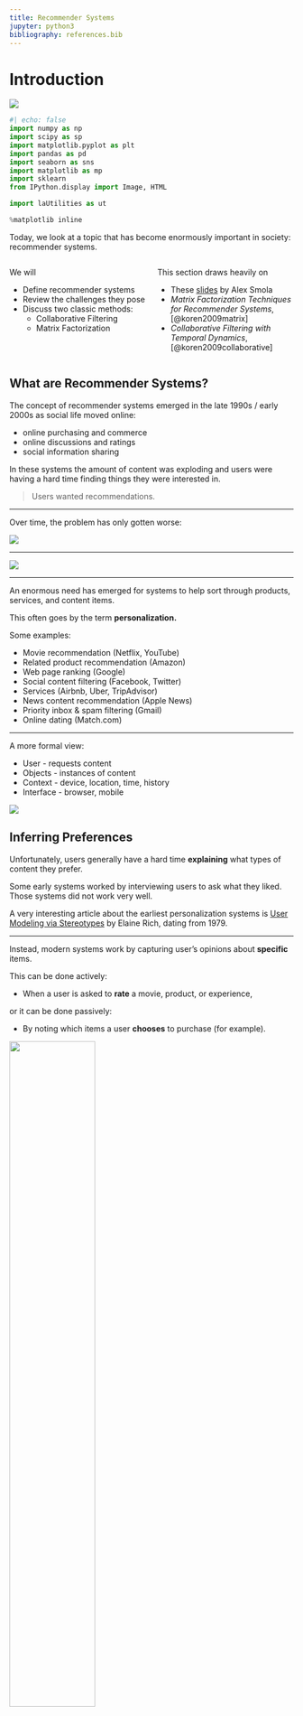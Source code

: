 ```yaml
---
title: Recommender Systems
jupyter: python3
bibliography: references.bib
---
```


# Introduction

[![](https://colab.research.google.com/assets/colab-badge.svg)](https://colab.research.google.com/github/tools4ds/DS701-Course-Notes/blob/main/ds701_book/jupyter_notebooks/20-Recommender-Systems.ipynb)

```python
#| echo: false
import numpy as np
import scipy as sp
import matplotlib.pyplot as plt
import pandas as pd
import seaborn as sns
import matplotlib as mp
import sklearn
from IPython.display import Image, HTML

import laUtilities as ut

%matplotlib inline
```

Today, we look at a topic that has become enormously important in society: recommender systems.

:::: {.columns}
::: {.column width="50%"}


We will

* Define recommender systems
* Review the challenges they pose
* Discuss two classic methods:
    * Collaborative Filtering
    * Matrix Factorization

:::
::: {.column width="50%"}


This section draws heavily on

* These [slides](http://alex.smola.org/teaching/berkeley2012/slides/8_Recommender.pdf) by Alex Smola
* _Matrix Factorization Techniques for Recommender Systems_, [@koren2009matrix]
* _Collaborative Filtering with Temporal Dynamics_, [@koren2009collaborative]

:::
::::


## What are Recommender Systems?

The concept of recommender systems emerged in the late 1990s / early 2000s as social life moved online:

* online purchasing and commerce
* online discussions and ratings
* social information sharing

In these systems the amount of content was exploding and users were having a hard time finding things they were interested in.

> Users wanted recommendations.

---

Over time, the problem has only gotten worse:

![](figs/L20-netflix-options.png){fig-align="center"}

---

![](figs/L20-amazon-options.png){fig-align="center"}

---

An enormous need has emerged for systems to help sort through products, services, and content items.

This often goes by the term __personalization.__

Some examples:
    
* Movie recommendation (Netflix, YouTube)
* Related product recommendation (Amazon)
* Web page ranking (Google)
* Social content filtering (Facebook, Twitter)
* Services (Airbnb, Uber, TripAdvisor)
* News content recommendation (Apple News)
* Priority inbox & spam filtering (Gmail)
* Online dating (Match.com)

---

A more formal view:
    
* User - requests content
* Objects - instances of content
* Context - device, location, time, history
* Interface - browser, mobile

![](figs/L20-recsys-abstractly.png){fig-align="center"}

## Inferring Preferences

Unfortunately, users generally have a hard time __explaining__ what types of
content they prefer.   

Some early systems worked by interviewing users to ask what they liked.  Those
systems did not work very well.

::: aside
A very interesting article about the earliest personalization systems is [User Modeling via Stereotypes](https://www.cs.utexas.edu/users/ear/CogSci.pdf) by Elaine Rich, dating from 1979.
:::

---

Instead, modern systems work by capturing user's opinions about __specific__ items.

This can be done actively:

* When a user is asked to **rate** a movie, product, or experience,

or it can be done passively:

* By noting which items a user **chooses** to purchase (for example).

![](figs/L20-example-data.png){width="55%" fig-align="center"}


## Challenges

* The biggest issue is __scalability__: typical data for this problem is huge.
  * Millions of objects
  * 100s of millions of users
* Changing user base
* Changing inventory (movies, stories, goods)
* Available features
* Imbalanced dataset
    * User activity / item reviews are power law distributed    

::: aside
This data is a subset of the data presented in: "From amateurs to connoisseurs:
modeling the evolution of user expertise through online reviews," by J. McAuley
and J. Leskovec. WWW, 2013
:::

## Example

Let's look at a dataset for testing recommender systems consisting of Amazon movie reviews:

We'll download a compressed pickle file containing the data if it is not already present.

```python
# This is a 647 MB file, delete it after use
import gdown
url = "https://drive.google.com/uc?id=14GakA7oOjbQp7nxcGApI86WlP3GrYTZI"
pickle_output = "train.pkl.gz"

import os.path
if not os.path.exists(pickle_output):
    gdown.download(url, pickle_output)
```

We'll load the data into a pandas DataFrame.

```python
import gzip
import time

start_time = time.time()
with gzip.open(pickle_output, 'rb') as f:
    df = pd.read_pickle(f)
elapsed_time = time.time() - start_time
print(f"Elapsed read time: {elapsed_time:.2f} seconds")
```

Run `df.info()` to see the column names and data types.

```python
df.info()
```

It looks like the `Id` column can be used as the dataframe index.

```.python
df = df.set_index("Id")
df.info()
```
---

Now we can count the number of users and movies:

```python
from IPython.display import display, Markdown

n_users = df["UserId"].unique().shape[0]
n_movies = df["ProductId"].unique().shape[0]
n_reviews = len(df)
display(Markdown(f'There are:\n'))
display(Markdown(f'* {n_reviews:,} reviews\n* {n_movies:,} movies\n* {n_users:,} users'))

display(Markdown(f'There are {n_users * n_movies:,} potential reviews, meaning sparsity of {(n_reviews/(n_users * n_movies)):0.4%}'))
```

where

$$
\text{sparsity} 
= \frac{\text{\# of reviews}}{\text{\# of users} \times \text{\# of movies}}
= \frac{\text{\# of reviews}}{\text{\# of potential reviews}}
$$

## Reviews are Sparse

Only 0.02% of the reviews are available -- 99.98% of the reviews are missing.

```python
display(Markdown(f'There are on average {n_reviews/n_movies:0.1f} reviews per movie' +
     f' and {n_reviews/n_users:0.1f} reviews per user'))
```

## Sparseness is Skewed

Although on average a movie receives 34 reviews, __almost all movies have even
fewer reviews.__

```python
reviews_per_movie = df.groupby('ProductId').count()['Id'].values
frac_below_mean = np.sum(reviews_per_movie < (n_reviews/n_movies))/len(reviews_per_movie)
plt.plot(sorted(reviews_per_movie, reverse=True), '.-')
xmin, xmax, ymin, ymax = plt.axis()
plt.hlines(n_reviews/n_movies, xmin, xmax, 'r', lw = 3)
plt.ylabel('Number of Ratings', fontsize = 14)
plt.xlabel('Movie', fontsize = 14)
plt.legend(['Number of Ratings', 'Average Number of Ratings'], fontsize = 14)
plt.title(f'Amazon Movie Reviews\nNumber of Ratings Per Movie\n' +
          f'{frac_below_mean:0.0%} of Movies Below Average', fontsize = 16);
```

---

Likewise, although the average user writes 14 reviews, almost all users write even fewer reviews.

```python
reviews_per_user = df.groupby('UserId').count()['Id'].values
frac_below_mean = np.sum(reviews_per_user < (n_reviews/n_users))/len(reviews_per_user)
plt.plot(sorted(reviews_per_user, reverse=True), '.-')
xmin, xmax, ymin, ymax = plt.axis()
plt.hlines(n_reviews/n_users, xmin, xmax, 'r', lw = 3)
plt.ylabel('Number of Ratings', fontsize = 14)
plt.xlabel('User', fontsize = 14)
plt.legend(['Number of Ratings', 'Average Number of Ratings'], fontsize = 14)
plt.title(f'Amazon Movie Reviews\nNumber of Ratings Per User\n' +
          f'{frac_below_mean:0.0%} of Users Below Average', fontsize = 16);
```

## Objective Function

Ultimately, our goal is to predict the rating that a user would give to an item.

For that, we need to define a loss or objective function.

A typical objective function is root mean square error (RMSE)

$$ 
\text{RMSE} = \sqrt{\frac{1}{|S|} \sum_{(i,u)\in S} (\hat{r}_{ui} - r_{ui})^2},
$$

where 

* $r_{ui}$ is the rating that user $u$ gives to item $i$, and 
* $S$ is the set of all ratings.

OK, now we know the problem and the data available.   How can we address the problem?

The earliest method developed is called __collaborative filtering.__

# Colaborative Filtering

## Collaborative Filtering

The central idea of collaborative filtering is that the set of known 
recommendations can be considered to be a __bipartite graph.__

![](figs/L20-bipartite.png){width="35%" fig-align="center"}

The nodes of the bipartite graph are __users__ ($U$) and __items__ ($V$).   

Each edge corresponds to a known rating $r_{ui}.$

---

Then recommendations are formed by traversing or processing the bipartite graph.

![](figs/L20-cf-basic-idea.png){width="60%" fig-align="center"}

There are at least two ways this graph can be used. 

---

Two ways to form a rating for item $(u, i)$: 

:::: {.fragment}
1. Using **user-user similarity**:
      * look at users that have similar item preferences to user $u$
      * look at how those users rated item $i$
::::  

:::: {.fragment}
⟹ <span style="background-color: yellow;">Good for many users, fewer items</span>
::::

:::: {.fragment}
2. Using **item-item similarity**:
      * look at other items that have been liked by similar users as item $i$
      * look at how user $u$ rated those items
::::
      
:::: {.fragment}
⟹ <span style="background-color: yellow;">Good for many items, fewer users</span>
::::

## Item-Item CF

For item-item similarity, we'll look at **item-item Collaborative Filtering (CF).**

The questions are:

::: {.incremental}
* How do we judge "similarity" of items?
* How do we form a predicted rating?
:::

---

Here is another view of the ratings graph, this time as a matrix that includes missing entries:

![](figs/L20-u-u-cf-1.png){width="60%" fig-align="center"}

---

Let's say we want to predict the value of this unknown rating:

![](figs/L20-u-u-cf-2.png){width="60%" fig-align="center"}

---

We'll consider two other items, namely items 3 and 6 (for example).

Note that we are only interested in items that this user has rated.

![](figs/L20-u-u-cf-3.png){width="60%" fig-align="center"}

---

:::: {.columns}
::: {.column width="50%"}
![](figs/L20-u-u-cf-3.png){width="100%" fig-align="center"}
:::
::: {.column width="50%"}
We will discuss strategies for assessing similarity shortly. 

How did we choose these two items?   

We used __$k$-nearest neighbors__.   Here $k$ = 2.

For now, let's just say we determine the similarities as:

$$
s_{13} = 0.2 
$$

$$
s_{16} = 0.3 
$$

:::
::::

---

These similarity scores tell us how much weight to put on the rating of the other items.

![](figs/L20-u-u-cf-4.png){width="50%" fig-align="center"}

So we can form a prediction of $\hat{r}_{15}$ as:
  
$$
\hat{r}_{15} = \frac{s_{13} \cdot r_{35} + s_{16} \cdot r_{65}}{s_{13} + s_{16}} = \frac{0.2 \cdot 2 + 0.3 \cdot 3}{0.2 + 0.3} = 2.6 
$$

## Similarity

How should we assess similarity of items?

A reasonable approach is to consider items similar if their ratings are
__correlated__, for example using the Pearson correlation coefficient
$r$[^pearson].

[^pearson]: See the [Course Notes](#pearson-correlation-coefficient) for the definition of Pearson correlation coefficient.

However, note that two items will not have ratings in the same positions.

![](figs/L20-corr-support.png){width="60%" fig-align="center"}

So we want to compute correlation only over the users who rated both the items.

## Example

::: {.content-visible when-profile="slides"}
![](figs/L20-corr-support.png){width="60%" fig-align="center"}
:::

Let's compute the Pearson correlation coefficient for the following two items:

```python
import numpy as np
from IPython.display import display, Markdown

ratings_item_i = [1, np.nan, np.nan, 5, 5, 3, np.nan, np.nan, np.nan, 4, 2, np.nan, np.nan, np.nan, np.nan, 4, np.nan, 5, 4, 1, np.nan]
ratings_item_j = [np.nan, np.nan, 4, 2, 5, np.nan, np.nan, 1, 2, 5, np.nan, np.nan, 2, np.nan, np.nan, 3, np.nan, np.nan, np.nan, 5, 4]

display(Markdown(f'Ratings for item $i$:\n{ratings_item_i}'))
display(Markdown(f'Ratings for item $j$:\n{ratings_item_j}'))
```

---

::: {.content-visible when-profile="slides"}
![](figs/L20-corr-support.png){width="60%" fig-align="center"}
:::

Let's drop the non-common ratings:

```python
# Create new lists where only numbers are kept that are not np.nan in both lists
filtered_ratings_item_i = [rating_i for rating_i, rating_j in zip(ratings_item_i, ratings_item_j) if not np.isnan(rating_i) and not np.isnan(rating_j)]
filtered_ratings_item_j = [rating_j for rating_i, rating_j in zip(ratings_item_i, ratings_item_j) if not np.isnan(rating_i) and not np.isnan(rating_j)]

display(Markdown(f'Common ratings for item $i$: {filtered_ratings_item_i}'))
display(Markdown(f'Common ratings for item $j$: {filtered_ratings_item_j}'))
```

Now we can compute the Pearson correlation coefficient:

```python
display(Markdown(f'Pearson correlation coefficient: {np.corrcoef(filtered_ratings_item_i, filtered_ratings_item_j)[0, 1]:0.2f}'))
```

::: {.content-visible when-profile="web"}
## Pearson Correlation Coefficient

The Pearson correlation coefficient, often denoted as $r$, is a measure of the
linear correlation between two variables $X$ and $Y$. It quantifies the degree
to which a linear relationship exists between the variables. The value of $r$
ranges from -1 to 1, where:

- $r = 1$ indicates a perfect positive linear relationship,
- $r = -1$ indicates a perfect negative linear relationship,
- $r = 0$ indicates no linear relationship.

The formula for the Pearson correlation coefficient is:

$$
r = \frac{\sum (X_i - \bar{X})(Y_i - \bar{Y})}{\sqrt{\sum (X_i - \bar{X})^2 \sum (Y_i - \bar{Y})^2}}
$$

Where:
- $X_i$ and $Y_i$ are the individual sample points,
- $\bar{X}$ and $\bar{Y}$ are the means of the $X$ and $Y$ samples, respectively.

The Pearson correlation coefficient is sensitive to outliers and assumes that the
relationship between the variables is linear and that the data is normally distributed.
:::

## Similarity for Binary Data

In some cases we will need to work with binary $r_{ui}$.  

For example, purchase histories on an e-commerce site, or clicks on an ad.

In this case, an appropriate replacement for Pearson $r$ is the 
**Jaccard similarity coefficient** or **Intersection over Union**.

$$
J_{Sim}(\mathbf{x}, \mathbf{y}) = \frac{|\mathbf{x} \cap \mathbf{y}|}{|\mathbf{x} \cup \mathbf{y}|}.
$$

See the lecture on [similarity measures](05-Distances-Timeseries.qmd#norms).

## Improving CF in the presence of bias

One problem with the story so far arises due to __bias__.

* Some items are significantly higher or lower rated
* Some users rate substantially higher or lower in general

These properties interfere with similarity assessment.  

Bias correction is crucial for CF recommender systems.

We need to include

* Per-user offset
* Per-item offset
* Global offset

## Representing biases

Hence we need to form a per-item bias of:
    
$$ 
b_{ui} = \mu + \alpha_u + \beta_i 
$$

where 

* $\alpha_u$ is the $n\times 1$ per-user offset of user $u$ and 
* $\beta_i$ is the $m\times 1$ per-item offset of item $i$.


## Estimating biases

::: {.content-visible when-profile="slides"}
$$ 
b_{ui} = \mu + \alpha_u + \beta_i 
$$
:::

How can we estimate the $\alpha\textnormal{s}$, the $\beta\textnormal{s}$, and
the $\mu\textnormal{s}$?

Let's assume for a minute that we had a fully-dense matrix of ratings $R$.

Each row of $R$ represents an item and each column a user.

Then what we want to estimate is

$$
\min_{\alpha,\beta,\mu} 
\Vert R - \mathbf{1}\alpha^T + \beta\mathbf{1}^T + \mu1\Vert^2 
+ \lambda(\Vert\alpha\Vert^2 + \Vert\beta\Vert^2).
$$

Here, $\mathbf{1}$ represents appropriately sized vectors of ones, and $1$ is a matrix of ones.

---

::: {.content-visible when-profile="slides"}
$$
\min_{\alpha,\beta,\mu} 
\Vert R - \mathbf{1}\alpha^T + \beta\mathbf{1}^T + \mu1\Vert^2 
+ \lambda(\Vert\alpha\Vert^2 + \Vert\beta\Vert^2) 
$$
:::

While this is not a simple ordinary least squares problem, there is a strategy for solving it.

Assume we hold $\beta\mathbf{1}^T + \mu1$ constant.  

Then the remaining problem is 

$$
\min_{\alpha} \Vert R - \mathbf{1}\alpha^T \Vert^2 + \lambda \Vert\alpha\Vert^2,
$$

which (for each column of $R$) is a standard regularized least squares problem solved via Ridge regression.

---

This sort of problem is called __jointly convex__ in that it is convex in each of the variables $\alpha$, $\beta$, and $\mu$.

The strategy for solving is:
    
1. Hold $\alpha$ and $\beta$ constant, solve for $\mu$.
2. Hold $\alpha$ and $\mu$ constant, solve for $\beta$.
3. Hold $\beta$ and $\mu$ constant, solve for $\alpha$.

Each of the three steps will reduce the overall error.  As a result, we iterate over them until convergence.

---

The last issue is that the matrix $R$ is not dense - in reality we only have a small subset of its entries.

We simply need to adapt the least-squares solution to only consider the entries in $R$ that we know.

---

As a result, the actual calculation is:

Step 1:

$$
\mu = \frac{\sum_{(u, i) \in R} (r_{ui} - \alpha_u - \beta_i)}{|R|} 
$$

Step 2: 

$$ 
\alpha_u = \frac{\sum_{i \in R(u)}(r_{ui} - \mu - \beta_i)}{\lambda + |R(u)|} 
$$

Step 3:
    
$$ 
\beta_i = \frac{\sum_{u \in R(i)}(r_{ui} - \mu - \alpha_u)}{\lambda + |R(i)|} 
$$

Step 4: If not converged, go to Step 1.

---

Now that we have leanred the biases, we can do a better job of estimating correlation:

$$ 
\hat{\rho}_{ij} = \frac{\sum_{u\in U(i,j)}(r_{ui} - b_{ui})(r_{uj}-b_{uj})} 
{\sqrt{\sum_{u\in U(i,j)}(r_{ui} - b_{ui})^2\sum_{u\in U(i,j)}(r_{uj}-b_{uj})^2}},
$$

where 

* $b_{ui} = \mu + \alpha_u + \beta_i$, and
* $U(i,j)$ are the users who have rated both $i$ and $j$.

---

And using biases we can also do a better job of estimating ratings:

$$ 
\hat{r}_{ui} = b_{ui} + \frac{\sum_{j \in n_k(i, u)} s_{ij}(r_{uj} - b_{uj})}{\sum_{j \in n_k(i, u)} s_{ij}},
$$

where 

* $b_{ui} = \mu + \alpha_u + \beta_i$, and
* $n_k(i, u)$ are the $k$ nearest neighbors to $i$ that were rated by user $u$.

## Assessing CF

This completes the high level view of CF.

Working with user-user similarities is analogous.

Strengths:

* Essentially no training.
    * The reliance on $k$-nearest neighbors helps in this respect.
* Easy to update with new users, items, and ratings.
* Explainable: 
    * "We recommend _Minority Report_ because you liked _Blade Runner_ and _Total Recall._"

Weaknesses:

* Accuracy can be a problem -- resulting in poor recommendations
* Scalability can be a problem -- compute grows (think $k$-NN)

# Matrix Factorization

## Matrix Factorization

Note that standard CF forces us to consider similarity among items, __or__ among
users, but does not take into account __both.__

Can we use both kinds of similarity simultaneously?

We can't use both the rows and columns of the ratings matrix $R$ at the same
time -- the user and item vectors live in different vector spaces.

---

:::: {.columns}
::: {.column width="50%"}
![](figs/L10-Movie-Latent-Space.png){width="100%" fig-align="center"}

Koren et al, IEEE Computer, 2009 
:::
::: {.column width="50%"}
What we could try to do is find a __single__ vector space in which we represent
__both__ users __and__ items, along with a similarity function, such that:

* users who have similar item ratings are similar in the vector space
* items who have similar user ratings are similar in the vector space
* when a given user highly rates a given item, that user and item are similar in the vector space.
:::
::::

We saw this idea previously, in an SVD lecture.

This new vector space is called a __latent__ space, and the user and item
representations are called __latent vectors.__

---

Now, however, we are working with a matrix which is only __partially observed.__
That is, we only know __some__ of the entries in the ratings matrix.

Nonetheless, we can imagine a situation like this:

![](figs/L20-mf-1.png){.lightbox width="50%" fig-align="center"}

where we decompose the ratings matrix $R$ into two matrices.

We want the product of the two matrices to be as close as possible 
__to the known values__ of the ratings matrix.

---

What this setup implies is that our similarity function is the __inner product.__

Which means that to predict an unknown rating, we take the __inner product of 
latent vectors:__

![](figs/L20-mf-2.png){width="60%" fig-align="center"}

Taking, for example, the 2nd row of "items" and the 5th row of "users"...

---

We have

$$
(-0.5 \cdot -2)+(0.6 \cdot 0.3)+(0.5 \cdot 2.4) = 2.43,
$$

so:

![](figs/L20-mf-3.png){width="60%" fig-align="center"}

## Solving Matrix Factorization

:::: {.columns}
::: {.column width="40%"}
![](figs/L20-mf-1.png){.lightbox width="100%" fig-align="center"}
:::
::: {.column width="60%"}
Notice that in this case we've decided that the factorization should be rank 3,
i.e., low-rank.

So we want something like an SVD.

(Recall that SVD gives us the most-accurate-possible low-rank factorization of a matrix).
:::
::::

However, we can't use the SVD algorithm directly, because we don't know all the entries in $R$. 

> Indeed, the unseen entries in $R$ are exactly what we want to predict.

---

Here is what we want to solve: 
    
$$
\min_{U,V} \Vert (R - UV^T)_S\Vert^2 + \lambda(\Vert U\Vert^2 + \Vert V\Vert^2) 
$$

where:

* $R$ is $m\times n$, 
* $U$ is the $m\times k$ items matrix and 
* $V$ is the $n\times k$ users matrix.

The $(\cdot)_S$ notation means that we are only considering the _subset_ of
matrix entries that correspond to known reviews (the set $S$).

Note that as usual, we add $\ell_2$ penalization to avoid overfitting
(Ridge regression).

---

::: {.content-visible when-profile="slides"}
$$
\min_{U,V} \Vert (R - UV^T)_S\Vert^2 + \lambda(\Vert U\Vert^2 + \Vert V\Vert^2) 
$$
:::

Once again, this problem is __jointly convex__ in that it is convex in each of the variables $U$ and $V$.

In particular, it we hold either $U$ or $V$ constant, then the result is a simple ridge regression.

---

::: {.content-visible when-profile="slides"}
$$
\min_{U,V} \Vert (R - UV^T)_S\Vert^2 + \lambda(\Vert U\Vert^2 + \Vert V\Vert^2) 
$$
:::


So one commonly used algorithm for this problem is called __alternating least squares (ALS):__
    
1. Hold $U$ constant, and solve for $V$
2. Hold $V$ constant, and solve for $U$
3. If not converged, go to Step 1.

The only thing we've left out at this point is how to deal with the missing entries of $R$.  

It's not hard, but the details aren't that interesting, so we'll give you code instead!

## ALS in Practice

The entire Amazon reviews dataset is too large to work with easily, and it is too sparse. 

Hence, we will take the densest rows and columns of the matrix.

```python
# The densest columns: products with more than 50 reviews
pids = df.groupby('ProductId').count()['Id']
hi_pids = pids[pids > 50].index

# reviews that are for these products
hi_pid_rec = [r in hi_pids for r in df['ProductId']]

# the densest rows: users with more than 50 reviews
uids = df.groupby('UserId').count()['Id']
hi_uids = uids[uids > 50].index

# reviews that are from these users
hi_uid_rec = [r in hi_uids for r in df['UserId']]

# The result is a list of booleans equal to the number of rewviews
# that are from those dense users and movies
goodrec = [a and b for a, b in zip(hi_uid_rec, hi_pid_rec)]
```

Now we create a $\textnormal{UserID} \times \textnormal{ProductID}$ matrix from these reviews.

Missing entries will be filled with NaNs.

```python
dense_df = df.loc[goodrec]
good_df = dense_df.loc[~df['Score'].isnull()]
R = good_df.pivot_table(columns = 'ProductId', index = 'UserId', values = 'Score')
```

---

And we can look at a small part of the matrix:

```python
R.iloc[900:910, 1000:1010]
```

---

We'll use code from the [Antidote Data Framework](https://github.com/rastegarpanah/antidote-data-framework) to do the matrix factorization and ALS. We have local copies 
[recommender_MF.py](recommender_MF.py), [recommender_ALS.py](recommender_ALS.py)
and [recommender_lmafit.py](recommender_lmafit.py) in our repository.

```python
# Import local python package MF.py
import recommender_MF as MF

# Instantiate the model
# We are pulling these hyperparameters out of the air -- that's not the right way to do it!
RS = MF.als_MF(rank = 20, lambda_ = 1)
```

```python
%time pred, error = RS.fit_model(R)
```

```python
print(f'RMSE on visible entries (training data): {np.sqrt(error/R.count().sum()):0.3f}')
```

And we can look at the predicted ratings matrix and see that it is a dense matrix:

```python
pred
```

---

```python
## todo: hold out test data, compute oos error

# We create a mask of the known entries, then calculate the indices of the known
# entries, then split that data into training and test sets.

# Create a mask for the known entries
RN = ~R.isnull()

# Get the indices of the known entries
visible = np.where(RN)

# Split the data into training and test sets
import sklearn.model_selection as model_selection
X_train, X_test, Y_train, Y_test = model_selection.train_test_split(visible[0], visible[1], test_size = 0.1)
```

Just for comparison's sake, let's check the performance of $k$-NN on this dataset.

Again, this is only on the training data -- so overly optimistic for sure.

And note that this is a subset of the full dataset -- the subset that is "easiest" to predict due to density.

```python
from sklearn.neighbors import KNeighborsClassifier
from sklearn.metrics import mean_squared_error

# Drop the columns that are not features
X_train = good_df.drop(columns=['Id', 'ProductId', 'UserId', 'Text', 'Summary'])

# The target is the score
y_train = good_df['Score']

# Using k-NN on features HelpfulnessNumerator, HelpfulnessDenominator, Score, Time
model = KNeighborsClassifier(n_neighbors=3).fit(X_train, y_train)
%time y_hat = model.predict(X_train)
```

```python
print(f'RMSE on visible entries (test set): {mean_squared_error(y_train, y_hat, squared = False):0.3f}')
```

## Assessing Matrix Factorization

Matrix Factorization per se is a good idea.    
However, many of the improvements we've discussed for CF apply to MF as well.

To illustrate, we'll look at some of the successive improvements used by the
team that won the Netflix prize ("BellKor's Pragmatic Chaos").

When the prize was announced, the Netflix supplied solution achieved an RMSE of 0.951.

By the end of the competition (about 3 years), the winning team's solution achieved RMSE of 0.856.

Let's restate our MF objective in a way that will make things clearer:

$$
\min_{U, V} \sum_{(u, i)\in S}(r_{ui} - u_u^Tv_i)^2 + \lambda(\Vert U\Vert^2 + \Vert V\Vert^2) 
$$

where we have written out the vector L2 norm as the summation.

## 1. Adding Biases

$$ 
\min_{U, V} \sum_{(u, i)\in S}(r_{ui} - (\mu + \alpha_u + \beta_i + u_u^Tv_i)^2 
+ \lambda(\Vert U\Vert^2 + \Vert V\Vert^2 + \Vert \alpha\Vert^2 + \Vert \beta \Vert^2) 
$$

![](figs/L20-netflix-1.png){width="70%" fig-align="center"}

## 2. Who Rated What?

In reality, ratings are not provided __at random.__

Take note of which users rated the same movies (ala CF) and use this information.

![](figs/L20-netflix-2.png){width="70%" fig-align="center"}

![](figs/L20-netflix-3.png){width="70%" fig-align="center"}

## 3. Ratings Change Over Time

Older movies tend to get higher ratings!

![](figs/L20-netflix-4.png){width="70%" fig-align="center"}

$$
\min_{U, V} \sum_{(u, i)\in S}(r_{ui} - (\mu + \alpha_u(t) + \beta_i(t) + u_u^Tv_i(t))^2 
+ \lambda(\Vert U\Vert^2 + \Vert V\Vert^2 + \Vert \alpha\Vert^2 + \Vert \beta \Vert^2) 
$$

![](figs/L20-netflix-5.png){width="70%" fig-align="center"}

To estimate these billions of parameters, we cannot use alternating least squares or any linear algebraic method.

We need to use gradient descent (which we will cover in a future lecture).

# Assessing Recommender Systems

## Assessing Recommender Systems

There are a number of concerns with the widespread use of recommender systems and personalization in society.

First, recommender systems are accused of creating __filter bubbles.__ 

A filter bubble is the tendency for recommender systems to limit the variety of information presented to the user.

The concern is that a user's past expression of interests will guide the algorithm in continuing to provide "more of the same."

This is believed to increase polarization in society, and to reinforce confirmation bias.

---

Second, recommender systems in modern usage are often tuned to __maximize engagement.__

In other words, the objective function of the system is not to present the user's most favored content, but rather the content that will be most likely to keep the user on the site.

The incentive to maximize engagement arises on sites that are supported by advertising revenue.   

More engagement time means more revenue for the site.

---

However, many studies have shown that sites that strive to __maximize 
engagement__ do so in large part by guiding users toward __extreme content:__

* content that is shocking, 
* or feeds conspiracy theories, 
* or presents extreme views on popular topics.

Given this tendency of modern recommender systems, 
for a third party to create "clickbait" content such as this, one of the easiest
ways is to present false claims.

Methods for addressing these issues are being very actively studied at present.

Ways of addressing these issues can be:

* via technology
* via public policy

# Recap and References

## BU CS/CDS Research

You can read about some of the work done in Professor Mark Crovella's group on
this topic:

* _How YouTube Leads Privacy-Seeking Users Away from Reliable Information_, [@spinelli2020youtube] 
* _Closed-Loop Opinion Formation_, [@spinelli2017closed] 
* _Fighting Fire with Fire: Using Antidote Data to Improve Polarization and Fairness of Recommender Systems_, [@rastegarpanah2019fighting] 

## Recap

* Introduction to recommender systems and their importance in modern society.
* Explanation of collaborative filtering (CF) and its two main approaches: user-user similarity and item-item similarity.
* Discussion on the challenges of recommender systems, including scalability and data sparsity.
* Introduction to matrix factorization (MF) as an improvement over CF, using latent vectors and alternating least squares (ALS) for optimization.
* Practical implementation of ALS for matrix factorization on a subset of Amazon movie reviews.
* Comparison of CF and MF, highlighting their strengths and weaknesses.
* Overview of advanced techniques used by the Netflix prize-winning team to improve MF accuracy.
* Discussion on the societal impact of recommender systems, including filter bubbles and engagement maximization.

## References

::: {#refs}
:::

